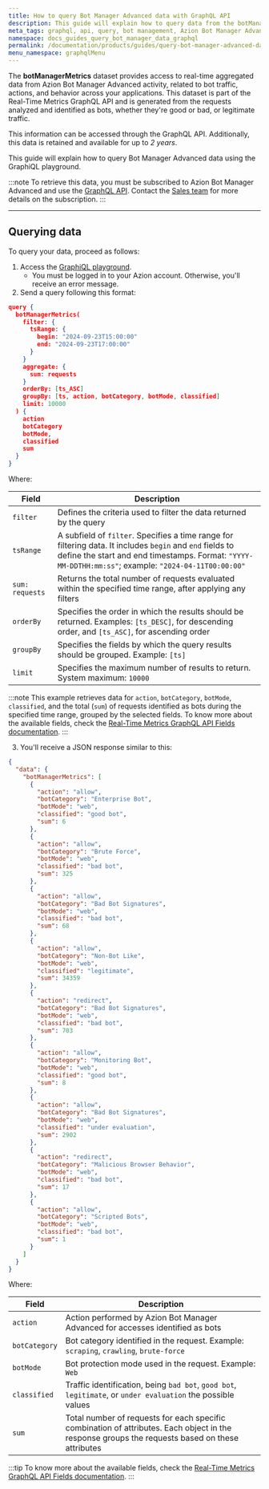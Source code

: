 ```yaml
---
title: How to query Bot Manager Advanced data with GraphQL API
description: This guide will explain how to query data from the botManagerMetrics dataset using the GraphiQL playground.
meta_tags: graphql, api, query, bot management, Azion Bot Manager Advanced
namespace: docs_guides_query_bot_manager_data_graphql
permalink: /documentation/products/guides/query-bot-manager-advanced-data-with-graphql/
menu_namespace: graphqlMenu
---
```


The **botManagerMetrics** dataset provides access to real-time aggregated data from Azion Bot Manager Advanced activity, related to bot traffic, actions, and behavior across your applications. This dataset is part of the Real-Time Metrics GraphQL API and is generated from the requests analyzed and identified as bots, whether they're good or bad, or legitimate traffic.

This information can be accessed through the GraphQL API. Additionally, this data is retained and available for up to *2 years*.

This guide will explain how to query Bot Manager Advanced data using the GraphiQL playground.

:::note
To retrieve this data, you must be subscribed to Azion Bot Manager Advanced and use the [GraphQL API](/en/documentation/devtools/graphql-api/overview/). Contact the [Sales team](https://www.azion.com/en/contact-sales/) for more details on the subscription.
:::

---

## Querying data

To query your data, proceed as follows:

1. Access the [GraphiQL playground](https://manager.azion.com/metrics/graphql).
    - You must be logged in to your Azion account. Otherwise, you'll receive an error message.
2. Send a query following this format:

```json
query {
  botManagerMetrics(
    filter: {
      tsRange: {
        begin: "2024-09-23T15:00:00"
        end: "2024-09-23T17:00:00"
      }
    }
    aggregate: {
      sum: requests
    }
    orderBy: [ts_ASC]
    groupBy: [ts, action, botCategory, botMode, classified]
    limit: 10000
  ) {
    action
    botCategory
    botMode,
    classified
    sum
  }
}
```

Where:

| Field | Description |
|----------|----------|
| `filter` | Defines the criteria used to filter the data returned by the query |
| `tsRange` | A subfield of `filter`. Specifies a time range for filtering data. It includes `begin` and `end` fields to define the start and end timestamps. Format: `"YYYY-MM-DDTHH:mm:ss"`; example: `"2024-04-11T00:00:00"` |
| `sum: requests` | Returns the total number of requests evaluated within the specified time range, after applying any filters |
| `orderBy` | Specifies the order in which the results should be returned. Examples: `[ts_DESC]`, for descending order, and `[ts_ASC]`, for ascending order |
| `groupBy` | Specifies the fields by which the query results should be grouped. Example: `[ts]` |
| `limit` | Specifies the maximum number of results to return. System maximum: `10000` |

:::note
This example retrieves data for `action`, `botCategory`, `botMode`, `classified`, and the total (`sum`) of requests identified as bots during the specified time range, grouped by the selected fields. To know more about the available fields, check the [Real-Time Metrics GraphQL API Fields documentation](/en/documentation/devtools/graphql-api/features/gql-real-time-metrics-fields/).
:::

3. You'll receive a JSON response similar to this: 

```json
{
  "data": {
    "botManagerMetrics": [
      {
        "action": "allow",
        "botCategory": "Enterprise Bot",
        "botMode": "web",
        "classified": "good bot",
        "sum": 6
      },
      {
        "action": "allow",
        "botCategory": "Brute Force",
        "botMode": "web",
        "classified": "bad bot",
        "sum": 325
      },
      {
        "action": "allow",
        "botCategory": "Bad Bot Signatures",
        "botMode": "web",
        "classified": "bad bot",
        "sum": 68
      },
      {
        "action": "allow",
        "botCategory": "Non-Bot Like",
        "botMode": "web",
        "classified": "legitimate",
        "sum": 34359
      },
      {
        "action": "redirect",
        "botCategory": "Bad Bot Signatures",
        "botMode": "web",
        "classified": "bad bot",
        "sum": 703
      },
      {
        "action": "allow",
        "botCategory": "Monitoring Bot",
        "botMode": "web",
        "classified": "good bot",
        "sum": 8
      },
      {
        "action": "allow",
        "botCategory": "Bad Bot Signatures",
        "botMode": "web",
        "classified": "under evaluation",
        "sum": 2902
      },
      {
        "action": "redirect",
        "botCategory": "Malicious Browser Behavior",
        "botMode": "web",
        "classified": "bad bot",
        "sum": 17
      },
      {
        "action": "allow",
        "botCategory": "Scripted Bots",
        "botMode": "web",
        "classified": "bad bot",
        "sum": 1
      }
    ]
  }
}
```

Where: 

| Field | Description |
|----------|----------|
| `action` | Action performed by Azion Bot Manager Advanced for accesses identified as bots |
| `botCategory` | Bot category identified in the request. Example: `scraping`, `crawling`, `brute-force` |
| `botMode` | Bot protection mode used in the request. Example: `Web` |
| `classified` | Traffic identification, being `bad bot`, `good bot`, `legitimate`, or `under evaluation` the possible values |
| `sum` | Total number of requests for each specific combination of attributes. Each object in the response groups the requests based on these attributes |

:::tip
To know more about the available fields, check the [Real-Time Metrics GraphQL API Fields documentation](/en/documentation/devtools/graphql-api/features/gql-real-time-metrics-fields/).
:::